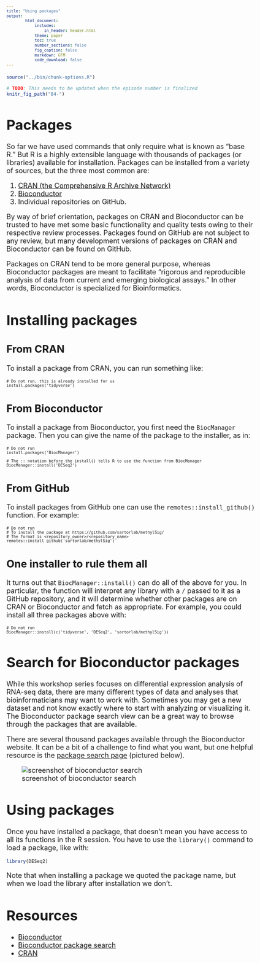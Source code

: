 ```yaml
---
title: "Using packages"
output:
        html_document:
            includes:
                in_header: header.html
            theme: paper
            toc: true
            number_sections: false
            fig_caption: false
            markdown: GFM
            code_download: false
---
```


<style type="text/css">

body, td {
   font-size: 18px;
}
code.r{
  font-size: 12px;
}
pre {
  font-size: 12px
}

</style>

```r
source("../bin/chunk-options.R")

# TODO: This needs to be updated when the episode number is finalized
knitr_fig_path("04-")
```

<!-- example of rendered lesson https://datacarpentry.org/genomics-r-intro/02-r-basics/index.html -->

# Packages

So far we have used commands that only require what is known as "base R." But R is a highly extensible language with thousands of packages (or libraries) available for installation. Packages can be installed from a variety of sources, but the three most common are:

1. [CRAN (the Comprehensive R Archive Network)](https://cran.r-project.org/)
2. [Bioconductor](https://bioconductor.org/)
3. Individual repositories on GitHub.

By way of brief orientation, packages on CRAN and Bioconductor can be trusted to have met some basic functionality and quality tests owing to their respective review processes. Packages found on GitHub are not subject to any review, but many development versions of packages on CRAN and Bioconductor can be found on GitHub.

Packages on CRAN tend to be more general purpose, whereas Bioconductor packages are meant to facilitate "rigorous and reproducible analysis of data from current and emerging biological assays." In other words, Bioconductor is specialized for Bioinformatics.

# Installing packages

## From CRAN

To install a package from CRAN, you can run something like:

~~~
# Do not run, this is already installed for us
install.packages('tidyverse')
~~~

## From Bioconductor

To install a package from Bioconductor, you first need the `BiocManager` package. Then you can give the name of the package to the installer, as in:

~~~
# Do not run
install.packages('BiocManager')

# The :: notation before the install() tells R to use the function from BiocManager
BiocManager::install('DESeq2')
~~~

## From GitHub

To install packages from GitHub one can use the `remotes::install_github()` function. For example:

~~~
# Do not run
# To install the package at https://github.com/sartorlab/methylSig/
# The format is <repository_owner>/<repository_name>
remotes::install_github('sartorlab/methylSig')
~~~

## One installer to rule them all

It turns out that `BiocManager::install()` can do all of the above for you. In particular, the function will interpret any library with a `/` passed to it as a GitHub repository, and it will determine whether other packages are on CRAN or Bioconductor and fetch as appropriate. For example, you could install all three packages above with:

~~~
# Do not run
BiocManager::install(c('tidyverse', 'DESeq2', 'sartorlab/methylSig'))
~~~

# Search for Bioconductor packages

While this workshop series focuses on differential expression analysis of RNA-seq data, there are many different types of data and analyses that bioinformaticians may want to work with. Sometimes you may get a new dataset and not know exactly where to start with analyzing or visualizing it. The Bioconductor package search view can be a great way to browse through the packages that are available.

There are several thousand packages available through the Bioconductor website. It can be a bit of a challenge to find what you want, but one helpful resource is the [package search page](https://bioconductor.org/packages/release/BiocViews.html#___Software) (pictured below).

![screenshot of bioconductor search](images/bioconductor_search.jpg)

# Using packages

Once you have installed a package, that doesn't mean you have access to all its functions in the R session. You have to use the `library()` command to load a package, like with:

```r
library(DESeq2)
```

Note that when installing a package we quoted the package name, but when we load the library after installation we don't.

# Resources

- [Bioconductor](https://bioconductor.org/)
- [Bioconductor package search](https://bioconductor.org/packages/release/BiocViews.html#___Software)
- [CRAN](https://cran.r-project.org/)
